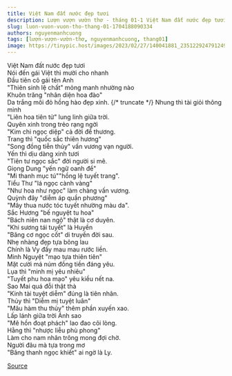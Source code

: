 ```yaml
---
title: Việt Nam đất nước đẹp tươi
description: Lượn vượn vườn thơ - tháng 01-1 Việt Nam đất nước đẹp tươi Nói đến gái Việt thì mười cho nhanh 
slug: luon-vuon-vuon-tho-thang-01-1704188090334
authors: nguyenmanhcuong
tags: [lượn-vượn-vườn-thơ, nguyenmanhcuong, thang01]
image: https://tinypic.host/images/2023/02/27/140041881_235122924791249_124449903687524251_n.th.jpg
---
```


Việt Nam đất nước đẹp tươi\
Nói đến gái Việt thì mười cho nhanh \
Đầu tiên cô gái tên Anh \
"Thiên sinh lệ chất" mỏng manh nhường nào\
Khuôn trăng "nhân diện hoa đào"\
Da trắng môi đỏ hồng hào đẹp xinh.
{/* truncate */}
Nhung thì tài giỏi thông minh\
"Liên hoa tiên tử" lung linh giữa trời. \
Quyên xinh trong trẻo rạng ngời    \
"Kim chi ngọc diệp" cả đời để thương.\
Trang thì "quốc sắc thiên hương"\
"Song đồng tiễn thủy" vấn vương vạn người.\
Yến thì dịu dàng xinh tươi\
"Tiên tư ngọc sắc" đời người si mê. \
Giọng Dung "yến ngữ oanh đề"   \
"Mi thanh mục tú""hồng lệ tuyết trang".\
Tiểu Thư "lá ngọc cành vàng"\
"Như hoa như ngọc" làm chàng vấn vương.\
Quỳnh đây "diễm áp quần phương"\
"Mây thua nước tóc tuyết nhường màu da".\
Sắc Hương "bế nguyệt tu hoa"\
"Bách niên nan ngộ" thật là cơ duyên. \
"Khi sương tái tuyết" là Huyền\
"Băng cơ ngọc cốt" di truyền đời sau.\
Nhẹ nhàng đẹp tựa bông lau\
Chính là Vy đấy mau mau rước liền.\
Minh Nguyệt "mạo tựa thiên tiên"\
Mặt cười má núm đồng tiền đáng yêu.\
Lụa thì "minh mị yêu nhiêu"\
"Tuyết phu hoa mạo" yêu kiều nết na.    \
Sao Mai quá đỗi thật thà\
"Kinh tài tuyệt diễm" đúng là tiên nhân.\
Thủy thì "Diễm mị tuyệt luân"\
"Mâu hàm thu thủy" thêm phần xuyến xao.\
Lấp lánh giữa trời Ánh sao\
"Mê hồn đoạt phách" lao đao cõi lòng.\
Hằng thì "nhược liễu phù phong" \
Làm cho nam nhân trông mong đợi chờ.\
Người đâu mà tựa trong mơ\
"Băng thanh ngọc khiết" ai ngờ là Ly.

[Source](https://www.facebook.com/ape.poem/posts/pfbid0jrqGFcVnmJAbBQcCMrNy2aGTmW2vV3VXYtuKszbBNq9a7ma5fCMUoxoWjKRi6mmAl)
